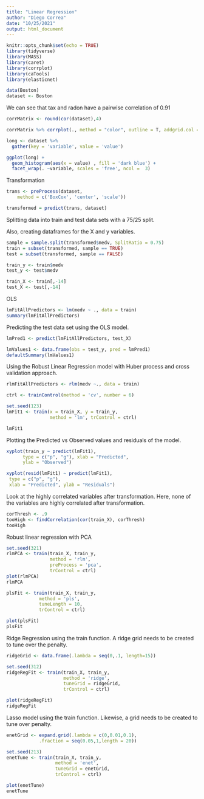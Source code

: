 ---
title: "Linear Regression"
author: "Diego Correa"
date: "10/25/2021"
output: html_document
---

```{r setup, include=FALSE}
knitr::opts_chunk$set(echo = TRUE)
library(tidyverse)
library(MASS)
library(caret)
library(corrplot)
library(caTools)
library(elasticnet)
```


```{r}
data(Boston)
dataset <- Boston
```


We can see that tax and radon have a pairwise correlation of 0.91
```{r}
corrMatrix <- round(cor(dataset),4)

corrMatrix %>% corrplot(., method = "color", outline = T, addgrid.col = "darkgray", order="hclust", addrect = 4, rect.col = "black", rect.lwd = 5,cl.pos = "b", tl.col = "indianred4", tl.cex = 1.0, cl.cex = 1.0, addCoef.col = "white", number.digits = 2, number.cex = 0.8, col = colorRampPalette(c("darkred","white","dodgerblue4"))(100))

```

```{r}
long <- dataset %>%
  gather(key = 'variable', value = 'value')

ggplot(long) +
  geom_histogram(aes(x = value) , fill = 'dark blue') +
  facet_wrap(. ~variable, scales = 'free', ncol =  3)
```
Transformation


```{r}
trans <- preProcess(dataset,
    method = c('BoxCox', 'center', 'scale'))

transformed = predict(trans, dataset)
```


Splitting data into train and test data sets with a 75/25 split.

Also, creating dataframes for the X and y variables.


```{r}
sample = sample.split(transformed$medv, SplitRatio = 0.75)
train = subset(transformed, sample == TRUE)
test = subset(transformed, sample == FALSE)

train_y <- train$medv
test_y <- test$medv

train_X <- train[,-14]
test_X <- test[,-14]
```

OLS


```{r}
lmFitAllPredictors <- lm(medv ~ ., data = train)
summary(lmFitAllPredictors)
```


Predicting the test data set using the OLS model.

```{r}
lmPred1 <- predict(lmFitAllPredictors, test_X)

lmValues1 <- data.frame(obs = test_y, pred = lmPred1)
defaultSummary(lmValues1)
```

Using the Robust Linear Regression model with Huber process and cross validation approach.


```{r}
rlmFitAllPredictors <- rlm(medv ~., data = train)

ctrl <- trainControl(method = 'cv', number = 6)

set.seed(123)
lmFit1 <- train(x = train_X, y = train_y,
                method = 'lm', trControl = ctrl) 

lmFit1
```
Plotting the Predicted vs Observed values and residuals of the model.

```{r}
xyplot(train_y ~ predict(lmFit1),
      type = c("p", "g"), xlab = "Predicted", 
      ylab = "Observed") 

xyplot(resid(lmFit1) ~ predict(lmFit1),
 type = c("p", "g"),
 xlab = "Predicted", ylab = "Residuals")
```
Look at the highly correlated variables after transformation.  Here, none of the variables are highly correlated after transformation.


```{r}
corThresh <- .9
tooHigh <- findCorrelation(cor(train_X), corThresh)
tooHigh
```
Robust linear regression with PCA 

```{r}
set.seed(321)
rlmPCA <- train(train_X, train_y,
                method = 'rlm',
                preProcess = 'pca',
                trControl = ctrl)
plot(rlmPCA)
rlmPCA
```


```{r}
plsFit <- train(train_X, train_y,
            method = 'pls',
            tuneLength = 10,
            trControl = ctrl)

plot(plsFit)
plsFit
```
Ridge Regression using the train function.  A ridge grid needs to be created to tune over the penalty.

```{r}
ridgeGrid <- data.frame(.lambda = seq(0,.1, length=15))

set.seed(312)
ridgeRegFit <- train(train_X, train_y,
                     method = 'ridge',
                     tuneGrid = ridgeGrid,
                     trControl = ctrl)

plot(ridgeRegFit)
ridgeRegFit
```

Lasso model using the train function.  Likewise, a grid needs to be created to tune over penalty.

```{r}
enetGrid <- expand.grid(.lambda = c(0,0.01,0.1),
            .fraction = seq(0.05,1,length = 20))

set.seed(213)
enetTune <- train(train_X, train_y,
                  method = 'enet',
                  tuneGrid = enetGrid,
                  trControl = ctrl)

plot(enetTune)
enetTune
```


